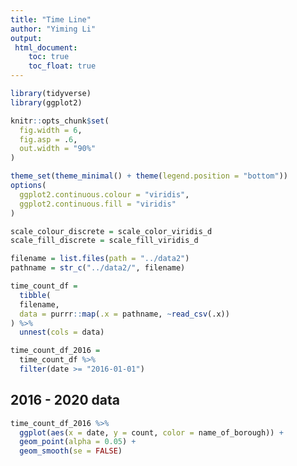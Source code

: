 ```yaml
---
title: "Time Line"
author: "Yiming Li"
output: 
 html_document:
    toc: true
    toc_float: true
---
```


```r
library(tidyverse)
library(ggplot2)

knitr::opts_chunk$set(
  fig.width = 6,
  fig.asp = .6,
  out.width = "90%"
)

theme_set(theme_minimal() + theme(legend.position = "bottom"))
options(
  ggplot2.continuous.colour = "viridis",
  ggplot2.continuous.fill = "viridis"
)

scale_colour_discrete = scale_color_viridis_d
scale_fill_discrete = scale_fill_viridis_d
```

```r
filename = list.files(path = "../data2") 
pathname = str_c("../data2/", filename)
```


```r
time_count_df = 
  tibble(
  filename,
  data = purrr::map(.x = pathname, ~read_csv(.x)) 
) %>% 
  unnest(cols = data) 
```

```r
time_count_df_2016 = 
  time_count_df %>% 
  filter(date >= "2016-01-01")
```

## 2016 - 2020 data
```r
time_count_df_2016 %>% 
  ggplot(aes(x = date, y = count, color = name_of_borough)) +
  geom_point(alpha = 0.05) +
  geom_smooth(se = FALSE)
```




